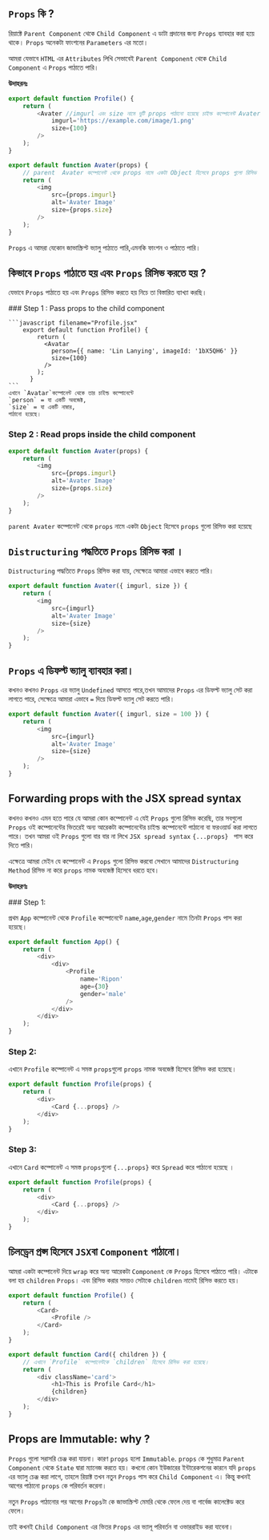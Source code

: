 
## `Props` কি ?

রিয়াক্টে `Parent Component` থেকে `Child Component` এ ডাটা প্রদানের জন্য `Props` ব্যাবহার করা হয়ে থাকে। `Props` অনেকটা ফাংশনের `Parameters` এর মতো।

আমরা যেভাবে `HTML` এর `Attributes` লিখি সেভাবেই `Parent Component` থেকে `Child Component` এ `Props` পাঠাতে পারি।

**উদাহরনঃ**

```javascript filename="Profile.jsx" {4,5}
export default function Profile() {
    return (
        <Avater //imgurl এবং size নামে দুটি props পাঠানো হয়েছে চাইল্ড কম্পোনেন্ট Avater এ।
            imgurl='https://example.com/image/1.png'
            size={100}
        />
    );
}
```

```javascript filename="Avater.jsx" {5-7}
export default function Avater(props) {
    // parent  Avater কম্পোনেন্ট থেকে props নামে একটা Object হিসেবে props গুলো রিসিভ করা হয়েছে
    return (
        <img
            src={props.imgurl}
            alt='Avater Image'
            size={props.size}
        />
    );
}
```

`Props` এ আমরা যেকোন জাভাস্ক্রিপ্ট ভ্যালু পাঠাতে পারি,এমনকি ফাংশন ও পাঠাতে পারি।

## কিভাবে `Props` পাঠাতে হয় এবং `Props` রিসিভ করতে হয় ?

যেভাবে `Props` পাঠাতে হয় এবং `Props` রিসিভ করতে হয় নিচে তা বিস্তারিত ব্যাখ্যা করছি।

<Steps>
    ### Step 1 :  Pass props to the child component

    ```javascript filename="Profile.jsx"
        export default function Profile() {
            return (
              <Avatar
                person={{ name: 'Lin Lanying', imageId: '1bX5QH6' }}
                size={100}
              />
            );
          }
    ```
    এখানে `Avatar`কম্পোনেন্ট থেকে তার চাইল্ড কম্পোনেন্টে
    `person` = যা একটি অবজেক্ট,
    `size` = যা একটি নাম্বার,
    পাঠানো হয়েছে।

### Step 2 : Read props inside the child component

```javascript filename="Avater.jsx" {1,5-7}
export default function Avater(props) {
    return (
        <img
            src={props.imgurl}
            alt='Avater Image'
            size={props.size}
        />
    );
}
```

`parent Avater` কম্পোনেন্ট থেকে `props` নামে একটা `Object` হিসেবে `props` গুলো রিসিভ করা হয়েছে

</Steps>

## `Distructuring` পদ্ধতিতে `Props` রিসিভ করা ।

`Distructuring` পদ্ধতিতে `Props` রিসিভ করা যায়, সেক্ষেত্রে আমারা এভাবে করতে পারি।

```javascript filename="Avater.jsx" {1}
export default function Avater({ imgurl, size }) {
    return (
        <img
            src={imgurl}
            alt='Avater Image'
            size={size}
        />
    );
}
```

## `Props` এ ডিফল্ট ভ্যালু ব্যাবহার করা।

কখনও কখনও `Props` এর ভ্যালু `Undefined` আসতে পারে,তখন আমাদের `Props` এর ডিফল্ট ভ্যালু সেট করা লাগতে পারে, সেক্ষেত্রে আমারা এভাবে `=` দিয়ে ডিফল্ট ভ্যালু সেট করতে পারি।

```javascript showLineNumbers filename="Avater.jsx" {1}
export default function Avater({ imgurl, size = 100 }) {
    return (
        <img
            src={imgurl}
            alt='Avater Image'
            size={size}
        />
    );
}
```

## Forwarding props with the JSX spread syntax

কখনও কখনও এমন হতে পারে যে আমরা কোন কম্পোনেন্ট এ যেই `Props` গুলো রিসিভ করেছি, তার সবগুলো `Props` ওই কম্পোনেন্টের ভিতরেই অন্য আরেকটা কম্পোনেন্টের চাইল্ড কম্পোনেন্টে পাঠানো বা ফরওয়ার্ড করা লাগতে পারে। তখন আমরা ওই `Props` গুলো বার বার না লিখে `JSX spread syntax` `{...props} ` পাস করে দিতে পারি।

এক্ষেত্রে আমরা মেইন যে কম্পোনেন্ট এ `Props` গুলো রিসিভ করবো সেখানে আমাদের `Distructuring Method` রিসিভ না করে `props` নামক অবজেক্ট হিসেবে ধরতে হবে।

**উদাহরণঃ**

<Steps>
### Step 1:

প্রথম `App` কম্পোনেন্ট থেকে `Profile` কম্পোনেন্টে `name`,`age`,`gender` নামে তিনটা `Props` পাস করা হয়েছে।

```javascript filename="App.jsx" showLineNumbers
export default function App() {
    return (
        <div>
            <div>
                <Profile
                    name='Ripon'
                    age={30}
                    gender='male'
                />
            </div>
        </div>
    );
}
```

### Step 2:

এখানে `Profile` কম্পোনেন্ট এ সমস্ত `props`গুলো `props` নামক অবজেক্ট হিসেবে রিসিভ করা হয়েছে।

```javascript filename="Profile.jsx" showLineNumbers {1}
export default function Profile(props) {
    return (
        <div>
            <Card {...props} />
        </div>
    );
}
```

### Step 3:

এখানে `Card` কম্পোনেন্ট এ সমস্ত `props`গুলো `{...props}` করে `Spread` করে পাঠানো হয়েছে ।

```javascript filename="Profile.jsx" showLineNumbers {4}
export default function Profile(props) {
    return (
        <div>
            <Card {...props} />
        </div>
    );
}
```

</Steps>

## চিলড্রেন প্রপ্স হিসেবে `JSX`বা `Component` পাঠানো।

আমরা একটা কম্পোনেন্ট দিয়ে `wrap` করে অন্য আরেকটা `Component` কে `Props` হিসেবে পাঠাতে পারি। এটাকে বলা হয় `children` `Props`। এবং রিসিভ করার সময়ও সেটাকে `children` নামেই রিসিভ করতে হয়।

```javascript filename="Card.jsx" showLineNumbers {3-5}
export default function Profile() {
    return (
        <Card>
            <Profile />
        </Card>
    );
}
```

```javascript filename="Card.jsx" showLineNumbers {1,5}
export default function Card({ children }) {
    // এখানে `Profile` কম্পোনেন্টকে `children` হিসেবে রিসিভ করা হয়েছে।
    return (
        <div className='card'>
            <h1>This is Profile Card</h1>
            {children}
        </div>
    );
}
```

## Props are Immutable: why ?

`Props` গুলো সরাসরি চেঞ্জ করা যায়না। কারণ `props` হলো `Immutable`. `props` কে শুধুমাত্র `Parent Component` থেকে `State` দ্বারা ম্যানেজ করতে হয়। কখনো কোন ইউজারের ইন্টারেকশনের কারনে যদি `props` এর ভ্যালু চেঞ্জ করা লাগে, তাহলে রিয়াক্ট তখন নতুন `Props` পাস করে `Child Component` এ। কিন্তু কখনই আগের পাঠানো `props` কে পরিবর্তন করেনা।

নতুন `Props` পাঠানোর পর আগের `Props`টা কে জাভাস্ক্রিপ্ট মেমরি থেকে ফেলে দেয় বা গার্বেজ কালেক্টেড করে ফেলে।

তাই কখনই `Child Component` এর ভিতর `Props` এর ভ্যালূ পরিবর্তন বা ওভাররাইড করা যাবেনা।

